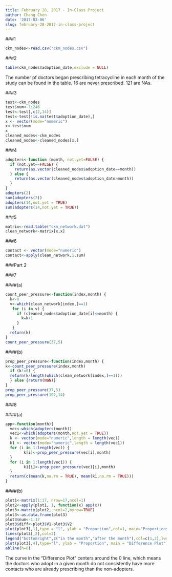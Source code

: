```yaml
---
title: February 28, 2017 - In-Class Project
author: Chang Chen
date: '2017-03-06'
slug: february-28-2017-in-class-project
---
```


###1

```r
ckm_nodes<-read.csv("ckm_nodes.csv")
```

###2

```r
table(ckm_nodes$adoption_date,exclude = NULL)
```

The number pf doctors began prescribing tetracycline in each month of the study can be found in the table. 16 are never prescribed. 121 are NAs.

###3

```r
test<-ckm_nodes
test$num<-1:246
test<-test[,c(2,14)]
test<-test[!is.na(test$adoption_date),]
x <- vector(mode="numeric")
x<-test$num
x
cleaned_nodes<-ckm_nodes
cleaned_nodes<-cleaned_nodes[x,]
```

###4

```r
adopters<-function (month, not.yet=FALSE) {
  if (not.yet==FALSE) {
    return(as.vector(cleaned_nodes$adoption_date==month))
  } else {
    return(as.vector(cleaned_nodes$adoption_date>month))
  }
}
adopters(2)
sum(adopters(2))
adopters(14,not.yet = TRUE)
sum(adopters(14,not.yet = TRUE))
```

###5

```r
matrix<-read.table("ckm_network.dat")
clean_network<-matrix[x,x]
```

###6

```r
contact <- vector(mode="numeric")
contact<-apply(clean_network,1,sum)
```

###Part 2

###7

####(a)

```r
count_peer_pressure<-function(index,month) {
  k<-0
  v<-which(clean_network[index,]==1)
   for (i in v) {
     if (cleaned_nodes$adoption_date[i]<=month) {
       k=k+1
     }
   }
  return(k)
}
count_peer_pressure(37,5)
```

####(b)

```r
prop_peer_pressure<-function(index,month) {
k<-count_peer_pressure(index,month)
  if (k!=0) {
  return(k/length(which(clean_network[index,]==1)))
  } else {return(NaN)}
}
prop_peer_pressure(37,5)
prop_peer_pressure(102,14)
```

###8

####(a)

```r
app<-function(month){
  vec<-which(adopters(month))
  vec1<-which(adopters(month,not.yet = TRUE))
  k <- vector(mode="numeric",length = length(vec))
  k1 <- vector(mode="numeric",length = length(vec1))
  for (i in 1:length(vec)) {
        k[i]<-prop_peer_pressure(vec[i],month)
  }
  for (i in 1:length(vec1)) {
        k1[i]<-prop_peer_pressure(vec1[i],month)
  }
  return(c(mean(k,na.rm = TRUE), mean(k1,na.rm = TRUE)))
}
```

####(b)

```r
plot1<-matrix(1:17, nrow=17,ncol=1)
plot2<-apply(plot1, 1, function(x) app(x))
plot3<-matrix(plot2, ncol=2,byrow=TRUE)
plot3<-as.data.frame(plot3)
plot3$num<-1:17
plot3$diff<-plot3$V1-plot3$V2
plot(plot3[,1],type = "l", ylab = "Proportion",col=1, main="Proportions in/after the month")
lines(plot3[,2],col=2)
legend("bottomright",c("in the month","after the month"),col=c(1,2),lwd=1)
plot(plot3[,4],type="l", ylab = "Proportion", main = "Difference Plot")
abline(h=0)
```

The curve in the "Difference Plot" centers around the 0 line, which means the doctors who adopt in a given month do not consistently have more contacts who are already prescribing than the non-adopters.